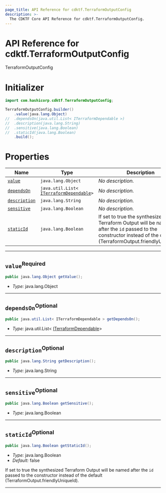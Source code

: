 ```yaml
---
page_title: API Reference for cdktf.TerraformOutputConfig
description: >-
  The CDKTF Core API Reference for cdktf.TerraformOutputConfig.
---
```


<!-- This file is generated through yarn generate-docs -->

# API Reference for cdktf.TerraformOutputConfig

   TerraformOutputConfig <a name="TerraformOutputConfig" id="cdktf.TerraformOutputConfig"></a>
  
  # Initializer <a name="Initializer" id="cdktf.TerraformOutputConfig.Initializer"></a>
  
  ```java
  import com.hashicorp.cdktf.TerraformOutputConfig;
  
  TerraformOutputConfig.builder()
      .value(java.lang.Object)
  //  .dependsOn(java.util.List< ITerraformDependable >)
  //  .description(java.lang.String)
  //  .sensitive(java.lang.Boolean)
  //  .staticId(java.lang.Boolean)
      .build();
  ```
  
  # Properties <a name="Properties" id="Properties"></a>
  
  | **Name** | **Type** | **Description** |
  | --- | --- | --- |
  | <code><a href="#cdktf.TerraformOutputConfig.property.value">value</a></code> | <code>java.lang.Object</code> | *No description.* |
  | <code><a href="#cdktf.TerraformOutputConfig.property.dependsOn">dependsOn</a></code> | <code>java.util.List<  <a href="#cdktf.ITerraformDependable">ITerraformDependable</a>></code> | *No description.* |
  | <code><a href="#cdktf.TerraformOutputConfig.property.description">description</a></code> | <code>java.lang.String</code> | *No description.* |
  | <code><a href="#cdktf.TerraformOutputConfig.property.sensitive">sensitive</a></code> | <code>java.lang.Boolean</code> | *No description.* |
  | <code><a href="#cdktf.TerraformOutputConfig.property.staticId">staticId</a></code> | <code>java.lang.Boolean</code> | If set to true the synthesized Terraform Output will be named after the `id` passed to the constructor instead of the default (TerraformOutput.friendlyUniqueId). |
  
  ---
  
  ## `value`<sup>Required</sup> <a name="value" id="cdktf.TerraformOutputConfig.property.value"></a>
  
  ```java
  public java.lang.Object getValue();
  ```
  
  - *Type:* java.lang.Object
  
  ---
  
  ## `dependsOn`<sup>Optional</sup> <a name="dependsOn" id="cdktf.TerraformOutputConfig.property.dependsOn"></a>
  
  ```java
  public java.util.List< ITerraformDependable > getDependsOn();
  ```
  
  - *Type:* java.util.List<  <a href="#cdktf.ITerraformDependable">ITerraformDependable</a>>
  
  ---
  
  ## `description`<sup>Optional</sup> <a name="description" id="cdktf.TerraformOutputConfig.property.description"></a>
  
  ```java
  public java.lang.String getDescription();
  ```
  
  - *Type:* java.lang.String
  
  ---
  
  ## `sensitive`<sup>Optional</sup> <a name="sensitive" id="cdktf.TerraformOutputConfig.property.sensitive"></a>
  
  ```java
  public java.lang.Boolean getSensitive();
  ```
  
  - *Type:* java.lang.Boolean
  
  ---
  
  ## `staticId`<sup>Optional</sup> <a name="staticId" id="cdktf.TerraformOutputConfig.property.staticId"></a>
  
  ```java
  public java.lang.Boolean getStaticId();
  ```
  
  - *Type:* java.lang.Boolean
  - *Default:* false
  
  If set to true the synthesized Terraform Output will be named after the `id` passed to the constructor instead of the default (TerraformOutput.friendlyUniqueId).
  
  ---
  
